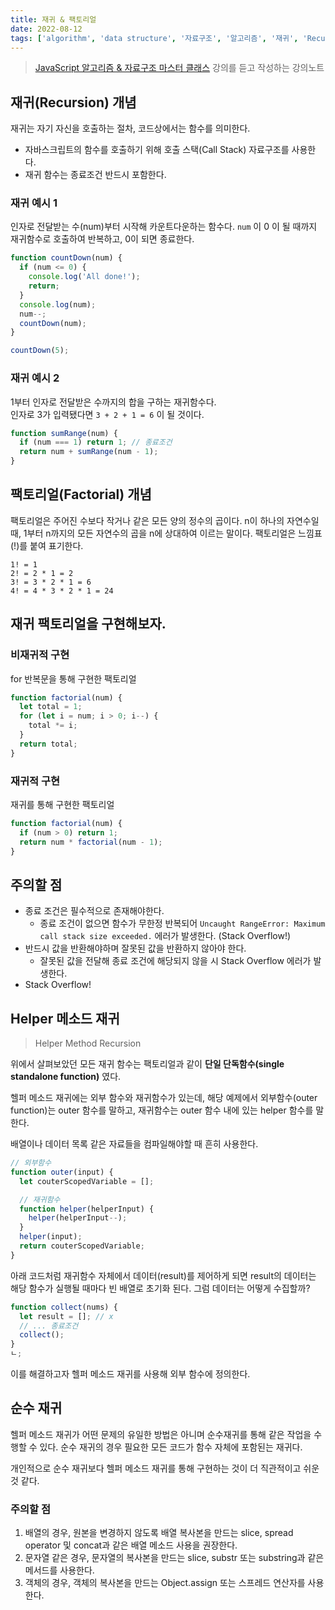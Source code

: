 ```yaml
---
title: 재귀 & 팩토리얼
date: 2022-08-12
tags: ['algorithm', 'data structure', '자료구조', '알고리즘', '재귀', 'Recursion']
---
```


> [JavaScript 알고리즘 & 자료구조 마스터 클래스](!https://www.udemy.com/course/best-javascript-data-structures/) 강의를 듣고 작성하는 강의노트

## 재귀(Recursion) 개념

재귀는 자기 자신을 호출하는 절차, 코드상에서는 함수를 의미한다.

- 자바스크립트의 함수를 호출하기 위해 호출 스택(Call Stack) 자료구조를 사용한다.
- 재귀 함수는 종료조건 반드시 포함한다.

### 재귀 예시 1

인자로 전달받는 수(num)부터 시작해 카운트다운하는 함수다. `num` 이 0 이 될 때까지 재귀함수로 호출하여 반복하고, 0이 되면 종료한다.

```js
function countDown(num) {
  if (num <= 0) {
    console.log('All done!');
    return;
  }
  console.log(num);
  num--;
  countDown(num);
}

countDown(5);
```

### 재귀 예시 2

1부터 인자로 전달받은 수까지의 합을 구하는 재귀함수다.  
인자로 3가 입력됐다면 `3 + 2 + 1 = 6` 이 될 것이다.

```js
function sumRange(num) {
  if (num === 1) return 1; // 종료조건
  return num + sumRange(num - 1);
}
```

## 팩토리얼(Factorial) 개념

팩토리얼은 주어진 수보다 작거나 같은 모든 양의 정수의 곱이다. n이 하나의 자연수일 때, 1부터 n까지의 모든 자연수의 곱을 n에 상대하여 이르는 말이다. 팩토리얼은 느낌표(!)를 붙여 표기한다.

```
1! = 1
2! = 2 * 1 = 2
3! = 3 * 2 * 1 = 6
4! = 4 * 3 * 2 * 1 = 24
```

## 재귀 팩토리얼을 구현해보자.

### 비재귀적 구현

for 반복문을 통해 구현한 팩토리얼

```js
function factorial(num) {
  let total = 1;
  for (let i = num; i > 0; i--) {
    total *= i;
  }
  return total;
}
```

### 재귀적 구현

재귀를 통해 구현한 팩토리얼

```js
function factorial(num) {
  if (num > 0) return 1;
  return num * factorial(num - 1);
}
```

## 주의할 점

- 종료 조건은 필수적으로 존재해야한다.
  - 종료 조건이 없으면 함수가 무한정 반복되어
    `Uncaught RangeError: Maximum call stack size exceeded.` 에러가 발생한다. (Stack Overflow!)
- 반드시 값을 반환해야하며 잘못된 값을 반환하지 않아야 한다.
  - 잘못된 값을 전달해 종료 조건에 해당되지 않을 시 Stack Overflow 에러가 발생한다.
- Stack Overflow!

## Helper 메소드 재귀

> Helper Method Recursion

위에서 살펴보았던 모든 재귀 함수는 팩토리얼과 같이 **단일 단독함수(single standalone function)** 였다.

헬퍼 메소드 재귀에는 외부 함수와 재귀함수가 있는데,
해당 예제에서 외부함수(outer function)는 outer 함수를 말하고, 재귀함수는 outer 함수 내에 있는 helper 함수를 말한다.

배열이나 데이터 목록 같은 자료들을 컴파일해야할 때 흔히 사용한다.

```js
// 외부함수
function outer(input) {
  let couterScopedVariable = [];

  // 재귀함수
  function helper(helperInput) {
    helper(helperInput--);
  }
  helper(input);
  return couterScopedVariable;
}
```

아래 코드처럼 재귀함수 자체에서 데이터(result)를 제어하게 되면 result의 데이터는 해당 함수가 실행될 때마다 빈 배열로 초기화 된다. 그럼 데이터는 어떻게 수집할까?

```js
function collect(nums) {
  let result = []; // x
  // ... 종료조건
  collect();
}
ㄴ;
```

이를 해결하고자 헬퍼 메소드 재귀를 사용해 외부 함수에 정의한다.

## 순수 재귀

헬퍼 메소드 재귀가 어떤 문제의 유일한 방법은 아니며 순수재귀를 통해 같은 작업을 수행할 수 있다.
순수 재귀의 경우 필요한 모든 코드가 함수 자체에 포함된는 재귀다.

개인적으로 순수 재귀보다 헬퍼 메소드 재귀를 통해 구현하는 것이 더 직관적이고 쉬운 것 같다.

### 주의할 점

1. 배열의 경우, 원본을 변경하지 않도록 배열 복사본을 만드는 slice, spread operator 및 concat과 같은 배열 메소드 사용을 권장한다.
2. 문자열 같은 경우, 문자열의 복사본을 만드는 slice, substr 또는 substring과 같은 메서드를 사용한다.
3. 객체의 경우, 객체의 복사본을 만드는 Object.assign 또는 스프레드 연산자를 사용한다.
